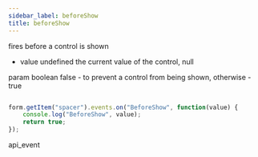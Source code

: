 ```yaml
---
sidebar_label: beforeShow
title: beforeShow
---
```



          


<Short>
 fires before a control is shown
 


</Short>



- value     undefined     the current value of the control, null


param   boolean     false - to prevent a control from being shown, otherwise - true


~~~js

form.getItem("spacer").events.on("BeforeShow", function(value) {
    console.log("BeforeShow", value);
    return true;
});


~~~
 api_event

<Descr>




</Descr>

